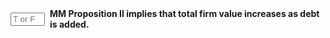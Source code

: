 ::: {.question-block}

<form onsubmit="event.preventDefault(); checkAnswerBox('module7_tf_q48','F')" style="display: flex; align-items: center; gap: 8px;">
  <input type="text" id="module7_tf_q48" name="module7_tf_q48" maxlength="1" placeholder="T or F" style="width: 55px;" data-correct-answer="F" /> 
  <label for="module7_tf_q48"><strong>MM Proposition II implies that total firm value increases as debt is added.</strong></label>
</form>

<div id="feedback-module7_tf_q48" class="feedback" data-status="" style="display:none;">
This is FALSE. Firm value remains constant with leverage under MM II.
</div>

:::